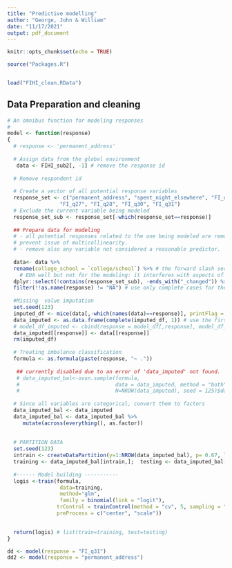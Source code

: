 ```yaml
---
title: "Predictive modelling"
author: "George, John & William"
date: "11/17/2021"
output: pdf_document
---
```


```r
knitr::opts_chunk$set(echo = TRUE)
```

```r
source("Packages.R")


load("FIHI_clean.RData")
```

## Data Preparation and cleaning 
```r

# An omnibus function for modeling responses
# 
model <- function(response) 
{
  # response <- 'permanent_address'
  
  # Assign data from the global environment 
   data <- FIHI_sub2[, -1] # remove the response id
  
  # Remove respondent id
  
  # Create a vector of all potential response variables
  response_set <- c("permanent_address", "spent_night_elsewhere", "FI_q26",
                 "FI_q27", "FI_q28", "FI_q30", "FI_q31")
  # Exclude the current variable being modeled
  response_set_sub <- response_set[-which(response_set==response)]
  
  ## Prepare data for modeling
  # - all potential responses related to the one being modeled are removed to 
  # prevent issue of multicollinearity.
  # - remove also any variable not considered a reasonable predictor.
  
  data<- data %>%
  rename(college_school = `college/school`) %>% # the forward slash serves our 
    # EDA well but not for the modeling: it interferes with aspects of data imputation
  dplyr::select(!contains(response_set_sub), -ends_with("_changed")) %>%
  filter(!!as.name(response) != "NA") # use only complete cases for the response
  
  #Missing  value imputation
  set.seed(123)
  imputed_df <- mice(data[,-which(names(data)==response)], printFlag = F)
  data_imputed <- as.data.frame(complete(imputed_df, 1)) # use the first imputed data
  # model_df_imputed <- cbind(response = model_df[,response], model_df_imputed)
  data_imputed[[response]] <- data[[response]]
  rm(imputed_df)
  
  # Treating imbalance classification
  formula <- as.formula(paste(response, "~ ."))
  
   ## currently disabled due to an error of 'data_imputed' not found.
   # data_imputed_bal<-ovun.sample(formula, 
   #                               data = data_imputed, method = "both", p=0.5,
   #                               N=NROW(data_imputed), seed = 125)$data
  
  # Since all variables are categorical, convert them to factors 
  data_imputed_bal <- data_imputed
  data_imputed_bal <- data_imputed_bal %>%
     mutate(across(everything(), as.factor))
  
  
  # PARTITION DATA
  set.seed(123)
  intrain <- createDataPartition(y=1:NROW(data_imputed_bal), p= 0.67, list = FALSE)
  training <- data_imputed_bal[intrain,];  testing <- data_imputed_bal[-intrain,]
  
  #------ Model building -----------
  logis <-train(formula,
                 data=training,
                 method="glm",
                 family = binomial(link = "logit"),
                trControl = trainControl(method = "cv", 5, sampling = "up"),
                preProcess = c("center", "scale")) 

  
  return(logis) # list(train=training, test=testing)
}

dd <- model(response = "FI_q31")
dd2 <- model(response = "permanent_address")
```



